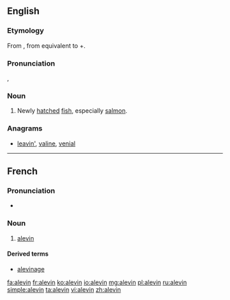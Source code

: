 ==English==

===Etymology===
From {{etyl|fr|en}}, from {{etyl|VL.}} {{recons|allevamen|lang=VL.}} equivalent to {{etyl|la|en}} {{term|allevare|allevāre|to lift up, raise|lang=la}}+{{term|-men|lang=la}}.

===Pronunciation===
{{a|US}} {{enPR|ăl'-ə-vən}}, {{IPA|/'æl.ə.vən/}}

===Noun===
{{en-noun}}

# Newly [[hatch]]ed [[fish]], especially [[salmon]].

===Anagrams===
* [[leavin'#English|leavin']], [[valine#English|valine]], [[venial#English|venial]]

----
==French==
===Pronunciation===
* {{audio|Fr-Paris--alevin.ogg|Audio (Paris)}}

===Noun===
{{fr-noun|m}}
# [[alevin]]

====Derived terms====
* [[alevinage]]

[[fa:alevin]]
[[fr:alevin]]
[[ko:alevin]]
[[io:alevin]]
[[mg:alevin]]
[[pl:alevin]]
[[ru:alevin]]
[[simple:alevin]]
[[ta:alevin]]
[[vi:alevin]]
[[zh:alevin]]